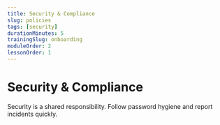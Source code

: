 ```yaml
---
title: Security & Compliance
slug: policies
tags: [security]
durationMinutes: 5
trainingSlug: onboarding
moduleOrder: 2
lessonOrder: 1
---
```


# Security & Compliance

Security is a shared responsibility. Follow password hygiene and report incidents quickly.

